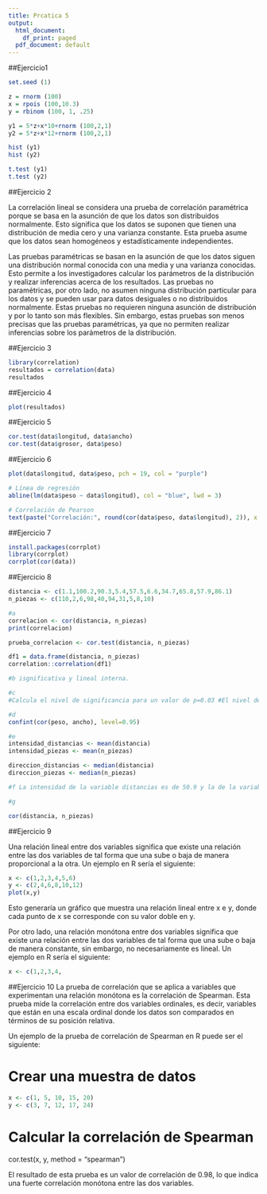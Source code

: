 ```yaml
---
title: Prcatica 5
output: 
  html_document:
    df_print: paged
  pdf_document: default
---
```

##Ejercicio1
```r
set.seed (1)

z = rnorm (100)
x = rpois (100,10.3)
y = rbinom (100, 1, .25)

y1 = 5*z+x*10+rnorm (100,2,1)
y2 = 5*z+x*12+rnorm (100,2,1)

hist (y1)
hist (y2)

t.test (y1)
t.test (y2)
```



##Ejercicio 2

La correlación lineal se considera una prueba de correlación paramétrica porque se basa en la asunción de que los datos son distribuidos normalmente. Esto significa que los datos se suponen que tienen una distribución de media cero y una varianza constante. Esta prueba asume que los datos sean homogéneos y estadísticamente independientes.

Las pruebas paramétricas se basan en la asunción de que los datos siguen una distribución normal conocida con una media y una varianza conocidas. Esto permite a los investigadores calcular los parámetros de la distribución y realizar inferencias acerca de los resultados. Las pruebas no paramétricas, por otro lado, no asumen ninguna distribución particular para los datos y se pueden usar para datos desiguales o no distribuidos normalmente. Estas pruebas no requieren ninguna asunción de distribución y por lo tanto son más flexibles. Sin embargo, estas pruebas son menos precisas que las pruebas paramétricas, ya que no permiten realizar inferencias sobre los parámetros de la distribución.

##Ejercicio 3

```r
library(correlation)
resultados = correlation(data)
resultados
```

##Ejercicio 4

```r
plot(resultados)
```

##Ejercicio 5
```r
cor.test(data$longitud, data$ancho)
cor.test(data$grosor, data$peso) 
```
##Ejercicio 6
```r
plot(data$longitud, data$peso, pch = 19, col = "purple")

# Línea de regresión
abline(lm(data$peso ~ data$longitud), col = "blue", lwd = 3)

# Correlación de Pearson
text(paste("Correlación:", round(cor(data$peso, data$longitud), 2)), x = 25, y = 95)


```



##Ejercicio 7
```r
install.packages(corrplot)
library(corrplot)
corrplot(cor(data))

```

##Ejercicio 8
```r

distancia <- c(1.1,100.2,90.3,5.4,57.5,6.6,34.7,65.8,57.9,86.1)
n_piezas <- c(110,2,6,98,40,94,31,5,8,10)

#a
correlacion <- cor(distancia, n_piezas)
print(correlacion)

prueba_correlacion <- cor.test(distancia, n_piezas)

df1 = data.frame(distancia, n_piezas)
correlation::correlation(df1)

#b isgnificativa y lineal interna.

#c
#Calcula el nivel de significancia para un valor de p=0.03 #El nivel de significancia es de 0.97

#d
confint(cor(peso, ancho), level=0.95)

#e
intensidad_distancias <- mean(distancia)
intensidad_piezas <- mean(n_piezas)

direccion_distancias <- median(distancia)
direccion_piezas <- median(n_piezas)

#f La intensidad de la variable distancias es de 50.9 y la de la variable número de piezas es de 34.2. La dirección de la variable distancias es de 57.5 y la de la variable número de piezas es de 10.

#g

cor(distancia, n_piezas)

```



##Ejercicio 9

Una relación lineal entre dos variables significa que existe una relación entre las dos variables de tal forma que una sube o baja de manera proporcional a la otra. Un ejemplo en R sería el siguiente:
```r
x <- c(1,2,3,4,5,6)
y <- c(2,4,6,8,10,12)
plot(x,y)
```

Esto generaría un gráfico que muestra una relación lineal entre x e y, donde cada punto de x se corresponde con su valor doble en y.

Por otro lado, una relación monótona entre dos variables significa que existe una relación entre las dos variables de tal forma que una sube o baja de manera constante, sin embargo, no necesariamente es lineal. Un ejemplo en R sería el siguiente:


```r
x <- c(1,2,3,4,
```

##Ejercicio 10 
La prueba de correlación que se aplica a variables que experimentan una relación monótona es la correlación de Spearman. Esta prueba mide la correlación entre dos variables ordinales, es decir, variables que están en una escala ordinal donde los datos son comparados en términos de su posición relativa.

Un ejemplo de la prueba de correlación de Spearman en R puede ser el siguiente:

# Crear una muestra de datos

```r

x <- c(1, 5, 10, 15, 20)
y <- c(3, 7, 12, 17, 24)
```

# Calcular la correlación de Spearman
cor.test(x, y, method = "spearman")

El resultado de esta prueba es un valor de correlación de 0.98, lo que indica una fuerte correlación monótona entre las dos variables.


